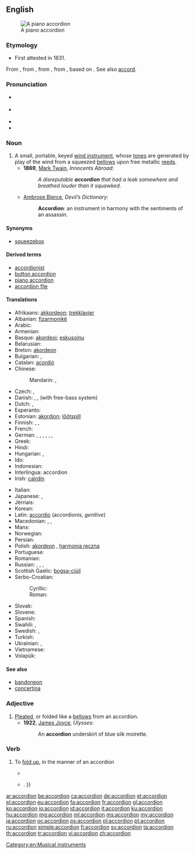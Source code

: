==English==
{{wikipedia}}
[[Image:Fisarmonica_nera_a_piano.png|thumb|right|A piano accordion]]

===Etymology===
* First attested in 1831.
From {{etyl|de|en}} {{term|lang=de|Akkordion}}, from {{term|Akkord||harmony|lang=de}}, from {{etyl|fr|en}} {{term|accord|lang=fr}}, from {{etyl|fro|en}} {{term|acorder|lang=fro}}, based on {{etyl|it|en}} {{term|lang=it|accordare||to tune}}. See also [[accord]].

===Pronunciation===
* {{a|RP}} {{IPA|/əˈkɔ(ɹ).di.ˌən/}}
* {{a|US}} {{IPA|/ə.ˈkɔɹ.di.ən/}}
* {{audio|en-us-accordion.ogg|Audio (US)}}
* {{hyphenation|ac|cord|i|on}}

===Noun===
{{en-noun}}

# A small, portable, keyed [[wind instrument]], whose [[tone]]s are generated by play of the wind from a squeezed [[bellows]] upon free metallic [[reed]]s.
#* '''1869''', [[w:Mark Twain|Mark Twain]], ''Innocents Abroad'':
#*: ''A disreputable '''accordion''' that had a leak somewhere and breathed louder than it squawked.''
#* [[w:Ambrose Bierce|Ambrose Bierce]], ''Devil’s Dictionary'':
#*: '''Accordion''': an instrument in harmony with the sentiments of an assassin.

====Synonyms====
* [[squeezebox]]

====Derived terms====
* [[accordionist]]
* [[button accordion]]
* [[piano accordion]]
* [[accordion file]]

====Translations====
{{trans-top|A small, portable, keyed wind instrument}}
* Afrikaans: [[akkordeon]]; [[trekklavier]]
* Albanian: [[fizarmonikë]] {{g|f}}
* Arabic: {{t|ar|أكورديون|m|tr=ʾakurdiyūn|sc=Arab}}
* Armenian: {{t|hy|ակորդեոն|tr=akordeon}}
* Basque: [[akordeoi]]; [[eskusoinu]]
* Belarusian: {{t|be|акардэон|m|tr=akardeón|sc=Cyrl}}
* Breton: [[akordeon]] {{g|m}}
* Bulgarian: {{t|bg|хармоника|f|tr=harmónika}},  {{t+|bg|акордеон|m|tr=akordeón}}
* Catalan: [[acordió]] {{g|m}}
* Chinese:
*: Mandarin: {{t|cmn|手風琴|sc=Hani}}, {{t+|cmn|手风琴|tr=shǒufēngqín|sc=Hani}}
* Czech: {{t|cs|akordeon}}, {{t|cs|harmonika}}
* Danish: {{t|da|trækharmonika}}, {{t+|da|harmonika}}, {{t+|da|akkordeon}} (with free-bass system)
* Dutch: {{t+|nl|accordeon|n}}, {{t+|nl|harmonica|m}}
* Esperanto: {{t|eo|akordiono}}
* Estonian: [[akordion]]; [[lõõtspill]]
* Finnish: {{t+|fi|harmonikka}}, {{t+|fi|haitari}}, {{t+|fi|hanuri}}
* French: {{t+|fr|accordéon|m}}
* German: {{t+|de|Akkordeon|n}}, {{t+|de|Ziehharmonika|f}}, {{t|de|Handharmonika|f}}, {{t|de|Handorgel|f}}, {{qualifier|regional}} {{t|de|Quetsche|f}}, {{qualifier|slangy, humorous}} {{t+|de|Quetschkommode|f}}, {{t+|de|Schifferklavier|n}}
* Greek: {{t+|el|ακορντεόν|n|tr=akordeón}}
* Hindi: {{t|hi|अकॉर्डियन|tr=akorḍiyan|sc=Deva}}
* Hungarian: {{t+|hu|harmonika}}, {{t+|hu|tangóharmonika}}
* Ido: {{t+|io|akordeono}}
* Indonesian: {{t+|id|akordeon}}
* Interlingua: accordion
* Irish: [[cairdín]] {{g|m}}
{{trans-mid}}
* Italian: {{t+|it|fisarmonica|f}}
* Japanese: {{t|ja|アコーデオン|tr=akōdeon|sc=Jpan}}, {{t+|ja|手風琴|tr=てふうきん, tefūkin|sc=Jpan}}
* Jèrriais: {{t|roa-jer|accordéon|m}}
* Korean: {{t+|ko|아코디언|tr=akodieon|sc=Kore}}
* Latin: [[accordio]] {{g|f}} (accordionis, ''genitive'')
* Macedonian: {{t|mk|армоника|f|tr=armónika}},  {{t|mk|хармоника|f|tr=harmónika}},  {{t|mk|акордеон|tr=akordeón}}
* Manx: {{t|gv|coardeen|m}}
* Norwegian: {{t|no|trekkspill}}
* Persian: {{t+|fa|آکوردئون|tr=âkordi'on|sc=fa-Arab}}
* Polish: [[akordeon]] {{g|m}}, [[harmonia ręczna]] {{g|f}}
* Portuguese: {{t+|pt|acordeão}}
* Romanian: {{t+|ro|acordeon|n}}
* Russian: {{t+|ru|гармоника|f|tr=garmónika}}, {{t+|ru|гармонь|f|tr=garmón’}}, {{t+|ru|аккордеон|m|sc=Cyrl|tr=akkordeón}}, {{t+|ru|баян|m|tr=baján}}
* Scottish Gaelic: [[bogsa-ciùil]] {{g|m}}
* Serbo-Croatian:
*: Cyrillic: {{t|sh|хармоника|f}}
*: Roman: {{t|sh|harmonika|f}}
* Slovak: {{t|sk|harmonika|f}}
* Slovene: {{t+|sl|harmonika|f}}
* Spanish: {{t+|es|acordeón|m}}
* Swahili: {{t|sw|kodiani}}, {{t+|sw|harimuni}}
* Swedish: {{t+|sv|dragspel|n}},  {{t+|sv|ackordeon}}
* Turkish: {{t+|tr|akordiyon}}
* Ukrainian: {{t+|uk|акордеон|m|tr=akordeón}}, {{t+|uk|гармонія|f|tr=harmónija}}
* Vietnamese: {{t+|vi|phong cầm}}
* Volapük: {{t|vo|tiraharmonöm}}
{{trans-bottom}}

====See also====
* [[bandoneon]]
* [[concertina]]

===Adjective===
{{rfd}}
{{en-adj|-}}

# [[pleat|Pleated]], or folded like a [[bellows]] from an accordion.
#* '''1922''', [[w:James Joyce|James Joyce]], ''Ulysses'':
#*: An '''accordion''' underskirt of blue silk moirette.

===Verb===
{{en-verb}}

# {{context|transitive|intransitive|lang=en}} To [[fold up]], in the manner of an accordion
#* {{quote-news|year=2000|date=December 29|author=Charles Dickinson|title=Qi|work=Chicago Reader|url=https://securesite.chireader.com/cgi-bin/Archive/abridged2.bat?path=2000/001229/QI
|passage=Still in reverse, she goosed the gas and '''accordioned''' the running board a fraction of an inch more. }}
#* {{quote-book|year=2005|author=[[w:Cory Doctorow|Cory Doctorow]]|title=Someone Comes to Town, Someone Leaves Town|chapter=|edition=|url=http://www.gutenberg.org/etext/18224
|passage=It '''accordioned''' down and he tugged the shirt around it so that it came free{{...|, and then he slid the front of the shirt down over her breasts, painfully aware of his erection as the fabric rustled down over her rounded belly}}. }}

[[Category:en:Musical instruments]]

[[ar:accordion]]
[[be:accordion]]
[[ca:accordion]]
[[de:accordion]]
[[et:accordion]]
[[el:accordion]]
[[eu:accordion]]
[[fa:accordion]]
[[fr:accordion]]
[[gl:accordion]]
[[ko:accordion]]
[[io:accordion]]
[[id:accordion]]
[[it:accordion]]
[[ku:accordion]]
[[hu:accordion]]
[[mg:accordion]]
[[ml:accordion]]
[[ms:accordion]]
[[my:accordion]]
[[ja:accordion]]
[[oc:accordion]]
[[ps:accordion]]
[[pl:accordion]]
[[pt:accordion]]
[[ru:accordion]]
[[simple:accordion]]
[[fi:accordion]]
[[sv:accordion]]
[[ta:accordion]]
[[th:accordion]]
[[tr:accordion]]
[[vi:accordion]]
[[zh:accordion]]